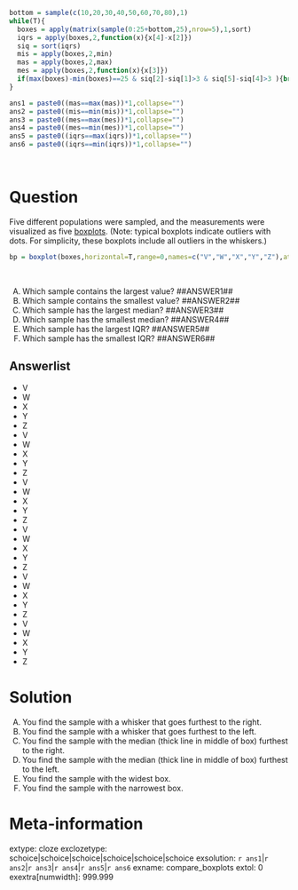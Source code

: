 ```r

bottom = sample(c(10,20,30,40,50,60,70,80),1)
while(T){
  boxes = apply(matrix(sample(0:25+bottom,25),nrow=5),1,sort)
  iqrs = apply(boxes,2,function(x){x[4]-x[2]})
  siq = sort(iqrs)
  mis = apply(boxes,2,min)
  mas = apply(boxes,2,max)
  mes = apply(boxes,2,function(x){x[3]})
  if(max(boxes)-min(boxes)==25 & siq[2]-siq[1]>3 & siq[5]-siq[4]>3 ){break}
}

ans1 = paste0((mas==max(mas))*1,collapse="")
ans2 = paste0((mis==min(mis))*1,collapse="")
ans3 = paste0((mes==max(mes))*1,collapse="")
ans4 = paste0((mes==min(mes))*1,collapse="")
ans5 = paste0((iqrs==max(iqrs))*1,collapse="")
ans6 = paste0((iqrs==min(iqrs))*1,collapse="")
```
\


Question
========

Five different populations were sampled, and the measurements were visualized as five [boxplots](https://en.wikipedia.org/wiki/Box_plot){target="blank"}. (Note: typical boxplots indicate outliers with dots. For simplicity, these boxplots include all outliers in the whiskers.)

```r
bp = boxplot(boxes,horizontal=T,range=0,names=c("V","W","X","Y","Z"),at=5:1)
```
\

A.  Which sample contains the largest value? \#\#ANSWER1\#\#
B.  Which sample contains the smallest value? \#\#ANSWER2\#\#
C.  Which sample has the largest median? \#\#ANSWER3\#\#
D.  Which sample has the smallest median? \#\#ANSWER4\#\#
E.  Which sample has the largest IQR? \#\#ANSWER5\#\#
F.  Which sample has the smallest IQR? \#\#ANSWER6\#\#


Answerlist
--------
* V
* W
* X
* Y
* Z
* V
* W
* X
* Y
* Z
* V
* W
* X
* Y
* Z
* V
* W
* X
* Y
* Z
* V
* W
* X
* Y
* Z
* V
* W
* X
* Y
* Z


Solution
========


A.  You find the sample with a whisker that goes furthest to the right.
B.  You find the sample with a whisker that goes furthest to the left.
C.  You find the sample with the median (thick line in middle of box) furthest to the right.
D.  You find the sample with the median (thick line in middle of box) furthest to the left.
E.  You find the sample with the widest box.
F.  You find the sample with the narrowest box.


Meta-information
================
extype: cloze
exclozetype: schoice|schoice|schoice|schoice|schoice|schoice
exsolution: `r ans1`|`r ans2`|`r ans3`|`r ans4`|`r ans5`|`r ans6`
exname: compare_boxplots
extol: 0
exextra[numwidth]: 999.999